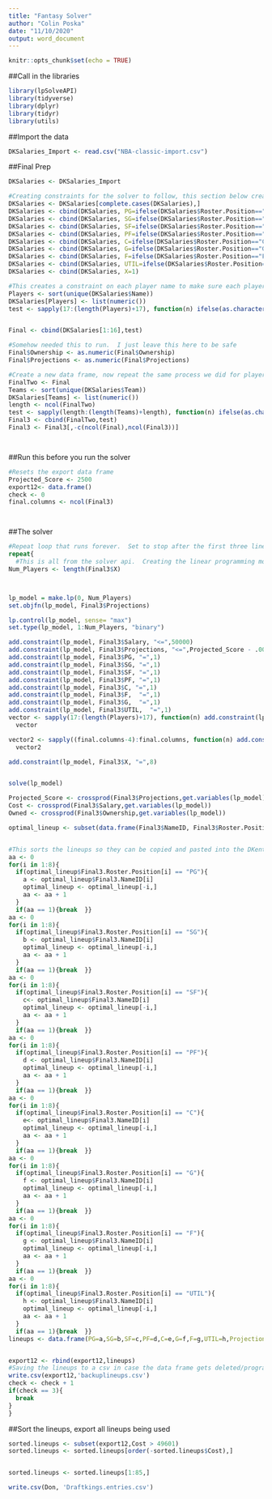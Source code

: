 ---
title: "Fantasy Solver"
author: "Colin Poska"
date: "11/10/2020"
output: word_document
---

```{r setup, include=FALSE}
knitr::opts_chunk$set(echo = TRUE)
```

##Call in the libraries
```{r}
library(lpSolveAPI)
library(tidyverse)
library(dplyr)
library(tidyr)
library(utils)
```

##Import the data
```{r}
DKSalaries_Import <- read.csv("NBA-classic-import.csv")
```

##Final Prep
```{r}
DKSalaries <- DKSalaries_Import

#Creating constraints for the solver to follow, this section below creates constraints by position
DKSalaries <- DKSalaries[complete.cases(DKSalaries),]
DKSalaries <- cbind(DKSalaries, PG=ifelse(DKSalaries$Roster.Position=="PG",1,0))
DKSalaries <- cbind(DKSalaries, SG=ifelse(DKSalaries$Roster.Position=="SG",1,0))
DKSalaries <- cbind(DKSalaries, SF=ifelse(DKSalaries$Roster.Position=="SF",1,0))
DKSalaries <- cbind(DKSalaries, PF=ifelse(DKSalaries$Roster.Position=="PF",1,0))
DKSalaries <- cbind(DKSalaries, C=ifelse(DKSalaries$Roster.Position=="C",1,0))
DKSalaries <- cbind(DKSalaries, G=ifelse(DKSalaries$Roster.Position=="G",1,0))
DKSalaries <- cbind(DKSalaries, F=ifelse(DKSalaries$Roster.Position=="F",1,0))
DKSalaries <- cbind(DKSalaries, UTIL=ifelse(DKSalaries$Roster.Position=="UTIL",1,0))
DKSalaries <- cbind(DKSalaries, X=1) 

#This creates a constraint on each player name to make sure each player is used once
Players <- sort(unique(DKSalaries$Name))
DKSalaries[Players] <- list(numeric())
test <- sapply(17:(length(Players)+17), function(n) ifelse(as.character(DKSalaries$Name) == as.character(colnames(DKSalaries)[n]), DKSalaries[,n] <- 1, DKSalaries[,n] <- 0))


Final <- cbind(DKSalaries[1:16],test)

#Somehow needed this to run.  I just leave this here to be safe
Final$Ownership <- as.numeric(Final$Ownership)
Final$Projections <- as.numeric(Final$Projections)

#Create a new data frame, now repeat the same process we did for players but by team
FinalTwo <- Final
Teams <- sort(unique(DKSalaries$Team))
DKSalaries[Teams] <- list(numeric())
length <- ncol(FinalTwo)
test <- sapply(length:(length(Teams)+length), function(n) ifelse(as.character(DKSalaries$Team) == as.character(colnames(DKSalaries)[n]), DKSalaries[,n] <- 1, DKSalaries[,n] <- 0))
Final3 <- cbind(FinalTwo,test)
Final3 <- Final3[,-c(ncol(Final),ncol(Final3))]




```

##Run this before you run the solver
```{r}
#Resets the export data frame
Projected_Score <- 2500
export12<- data.frame()
check <- 0
final.columns <- ncol(Final3)




```


##The solver
```{r}
#Repeat loop that runs forever.  Set to stop after the first three lineups.  Check export12 after that to make sure the solver is working.  Change the three at the bottom if you want to make a specific amount of lineups
repeat{
  #This is all from the solver api.  Creating the linear programming model, adding constraints and solving
Num_Players <- length(Final3$X)



lp_model = make.lp(0, Num_Players)
set.objfn(lp_model, Final3$Projections)

lp.control(lp_model, sense= "max")
set.type(lp_model, 1:Num_Players, "binary")

add.constraint(lp_model, Final3$Salary, "<=",50000)
add.constraint(lp_model, Final3$Projections, "<=",Projected_Score - .001) #Creates the next best optimal lineup.  Prevents repeat lineups
add.constraint(lp_model, Final3$PG, "=",1)
add.constraint(lp_model, Final3$SG, "=",1)
add.constraint(lp_model, Final3$SF, "=",1)
add.constraint(lp_model, Final3$PF, "=",1)
add.constraint(lp_model, Final3$C, "=",1)
add.constraint(lp_model, Final3$F,  "=",1)
add.constraint(lp_model, Final3$G,  "=",1)
add.constraint(lp_model, Final3$UTIL,  "=",1)
vector <- sapply(17:(length(Players)+17), function(n) add.constraint(lp_model, Final3[,n],  "<=",1))
  vector

vector2 <- sapply((final.columns-4):final.columns, function(n) add.constraint(lp_model, Final3[,n],  "<=",3))
  vector2

add.constraint(lp_model, Final3$X, "=",8)


solve(lp_model)

Projected_Score <- crossprod(Final3$Projections,get.variables(lp_model))
Cost <- crossprod(Final3$Salary,get.variables(lp_model))
Owned <- crossprod(Final3$Ownership,get.variables(lp_model))

optimal_lineup <- subset(data.frame(Final3$NameID, Final3$Roster.Position), get.variables(lp_model) == 1)


#This sorts the lineups so they can be copied and pasted into the DKentries csv
aa <- 0
for(i in 1:8){
  if(optimal_lineup$Final3.Roster.Position[i] == "PG"){
    a <- optimal_lineup$Final3.NameID[i]
    optimal_lineup <- optimal_lineup[-i,]
    aa <- aa + 1
  }
  if(aa == 1){break  }}
aa <- 0
for(i in 1:8){
  if(optimal_lineup$Final3.Roster.Position[i] == "SG"){
    b <- optimal_lineup$Final3.NameID[i]
    optimal_lineup <- optimal_lineup[-i,]
    aa <- aa + 1
  }
  if(aa == 1){break  }}
aa <- 0
for(i in 1:8){
  if(optimal_lineup$Final3.Roster.Position[i] == "SF"){
    c<- optimal_lineup$Final3.NameID[i]
    optimal_lineup <- optimal_lineup[-i,]
    aa <- aa + 1
  }
  if(aa == 1){break  }}
aa <- 0
for(i in 1:8){
  if(optimal_lineup$Final3.Roster.Position[i] == "PF"){
    d <- optimal_lineup$Final3.NameID[i]
    optimal_lineup <- optimal_lineup[-i,]
    aa <- aa + 1
  }
  if(aa == 1){break  }}
aa <- 0
for(i in 1:8){
  if(optimal_lineup$Final3.Roster.Position[i] == "C"){
    e<- optimal_lineup$Final3.NameID[i]
    optimal_lineup <- optimal_lineup[-i,]
    aa <- aa + 1
  }
  if(aa == 1){break  }}
aa <- 0
for(i in 1:8){
  if(optimal_lineup$Final3.Roster.Position[i] == "G"){
    f <- optimal_lineup$Final3.NameID[i]
    optimal_lineup <- optimal_lineup[-i,]
    aa <- aa + 1
  }
  if(aa == 1){break  }}
aa <- 0
for(i in 1:8){
  if(optimal_lineup$Final3.Roster.Position[i] == "F"){
    g <- optimal_lineup$Final3.NameID[i]
    optimal_lineup <- optimal_lineup[-i,]
    aa <- aa + 1
  }
  if(aa == 1){break  }}
aa <- 0
for(i in 1:8){
  if(optimal_lineup$Final3.Roster.Position[i] == "UTIL"){
    h <- optimal_lineup$Final3.NameID[i]
    optimal_lineup <- optimal_lineup[-i,]
    aa <- aa + 1
  }
  if(aa == 1){break  }}
lineups <- data.frame(PG=a,SG=b,SF=c,PF=d,C=e,G=f,F=g,UTIL=h,Projections = Projected_Score, Cost = Cost, Owned = Owned)


export12 <- rbind(export12,lineups)
#Saving the lineups to a csv in case the data frame gets deleted/program crashes
write.csv(export12,'backuplineups.csv')
check <- check + 1
if(check == 3){
  break
}
}

```

##Sort the lineups, export all lineups being used
```{r}

sorted.lineups <- subset(export12,Cost > 49601)
sorted.lineups <- sorted.lineups[order(-sorted.lineups$Cost),]


sorted.lineups <- sorted.lineups[1:85,]

write.csv(Don, 'Draftkings.entries.csv')
```



